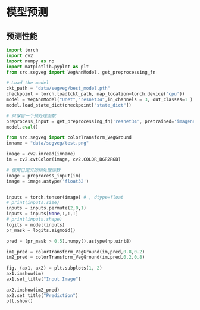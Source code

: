 # 模型预测

## 预测性能

```python
import torch
import cv2
import numpy as np
import matplotlib.pyplot as plt
from src.segveg import VegAnnModel, get_preprocessing_fn

# Load the model
ckt_path = "data/segveg/best_model.pth"
checkpoint = torch.load(ckt_path, map_location=torch.device('cpu'))
model = VegAnnModel("Unet","resnet34",in_channels = 3, out_classes=1 )
model.load_state_dict(checkpoint["state_dict"])

# 只保留一个预处理函数
preprocess_input = get_preprocessing_fn('resnet34', pretrained='imagenet')
model.eval()
```


```python
from src.segveg import colorTransform_VegGround
imname = "data/segveg/test.png"

image = cv2.imread(imname)
im = cv2.cvtColor(image, cv2.COLOR_BGR2RGB)

# 使用已定义的预处理函数
image = preprocess_input(im)
image = image.astype('float32')


inputs = torch.tensor(image) # , dtype=float
# print(inputs.size)
inputs = inputs.permute(2,0,1)
inputs = inputs[None,:,:,:]
# print(inputs.shape)
logits = model(inputs)
pr_mask = logits.sigmoid()

pred = (pr_mask > 0.5).numpy().astype(np.uint8) 

im1_pred = colorTransform_VegGround(im,pred,0.8,0.2)
im2_pred = colorTransform_VegGround(im,pred,0.2,0.8)

fig, (ax1, ax2) = plt.subplots(1, 2)
ax1.imshow(im)
ax1.set_title("Input Image")

ax2.imshow(im2_pred)
ax2.set_title("Prediction")
plt.show()
```
